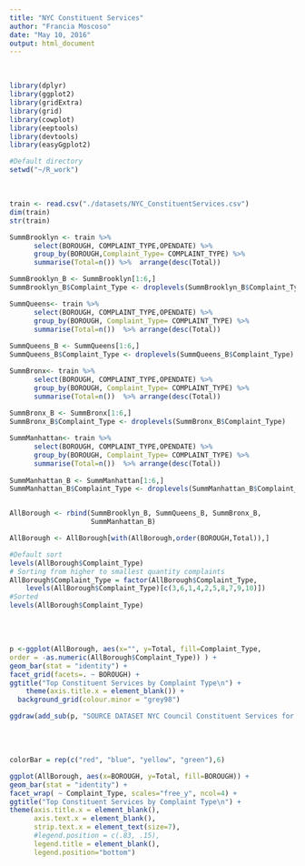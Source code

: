 ```yaml
---
title: "NYC Constituent Services"
author: "Francia Moscoso"
date: "May 10, 2016"
output: html_document
---
```

<br>

```r

library(dplyr)
library(ggplot2)
library(gridExtra)
library(grid)
library(cowplot)
library(eeptools)
library(devtools)
library(easyGgplot2)

#Default directory
setwd("~/R_work")

```


<br>
```r
train <- read.csv("./datasets/NYC_ConstituentServices.csv")
dim(train)
str(train)

SummBrooklyn <- train %>% 
      select(BOROUGH, COMPLAINT_TYPE,OPENDATE) %>%                           filter(BOROUGH=="Brooklyn") %>%  
      group_by(BOROUGH,Complaint_Type= COMPLAINT_TYPE) %>% 
      summarise(Total=n()) %>%  arrange(desc(Total))

SummBrooklyn_B <- SummBrooklyn[1:6,]
SummBrooklyn_B$Complaint_Type <- droplevels(SummBrooklyn_B$Complaint_Type)

SummQueens<- train %>% 
      select(BOROUGH, COMPLAINT_TYPE,OPENDATE) %>%                           filter(BOROUGH=="Queens") %>%  
      group_by(BOROUGH, Complaint_Type= COMPLAINT_TYPE) %>% 
      summarise(Total=n())  %>% arrange(desc(Total))
      
SummQueens_B <- SummQueens[1:6,]   
SummQueens_B$Complaint_Type <- droplevels(SummQueens_B$Complaint_Type)

SummBronx<- train %>% 
      select(BOROUGH, COMPLAINT_TYPE,OPENDATE) %>%                           filter(BOROUGH=="Bronx") %>%  
      group_by(BOROUGH, Complaint_Type= COMPLAINT_TYPE) %>% 
      summarise(Total=n())  %>% arrange(desc(Total))
      
SummBronx_B <- SummBronx[1:6,]
SummBronx_B$Complaint_Type <- droplevels(SummBronx_B$Complaint_Type)

SummManhattan<- train %>% 
      select(BOROUGH, COMPLAINT_TYPE,OPENDATE) %>%                           filter(BOROUGH=="Manhattan") %>%  
      group_by(BOROUGH, Complaint_Type= COMPLAINT_TYPE) %>% 
      summarise(Total=n())  %>% arrange(desc(Total))
      
SummManhattan_B <- SummManhattan[1:6,]
SummManhattan_B$Complaint_Type <- droplevels(SummManhattan_B$Complaint_Type)


AllBorough <- rbind(SummBrooklyn_B, SummQueens_B, SummBronx_B,
                    SummManhattan_B)  

AllBorough <- AllBorough[with(AllBorough,order(BOROUGH,Total)),] 

#Default sort
levels(AllBorough$Complaint_Type)
# Sorting from higher to smallest quantity complaints
AllBorough$Complaint_Type = factor(AllBorough$Complaint_Type,
    levels(AllBorough$Complaint_Type)[c(3,6,1,4,2,5,8,7,9,10)])
#Sorted  
levels(AllBorough$Complaint_Type) 
```
<br>
<br>
```r
 

p <-ggplot(AllBorough, aes(x="", y=Total, fill=Complaint_Type, 
order = -as.numeric(AllBorough$Complaint_Type)) ) + 
geom_bar(stat = "identity") + 
facet_grid(facets=. ~ BOROUGH) +
ggtitle("Top Constituent Services by Complaint Type\n") +
    theme(axis.title.x = element_blank()) +
  background_grid(colour.minor = "grey98")  

ggdraw(add_sub(p, "SOURCE DATASET NYC Council Constituent Services for the period January 1,2015 through May 4,2016",size=9, x=0.9,y=0.5, hjust = 0.6, vjust = 0.5))


```
<br>
<br>
```r

colorBar = rep(c("red", "blue", "yellow", "green"),6)

ggplot(AllBorough, aes(x=BOROUGH, y=Total, fill=BOROUGH)) + 
geom_bar(stat = "identity") + 
facet_wrap( ~ Complaint_Type, scales="free_y", ncol=4) +
ggtitle("Top Constituent Services by Complaint Type\n") +
theme(axis.title.x = element_blank(),
      axis.text.x = element_blank(),
      strip.text.x = element_text(size=7),
      #legend.position = c(.83, .15),      
      legend.title = element_blank(),
      legend.position="bottom") 


```

